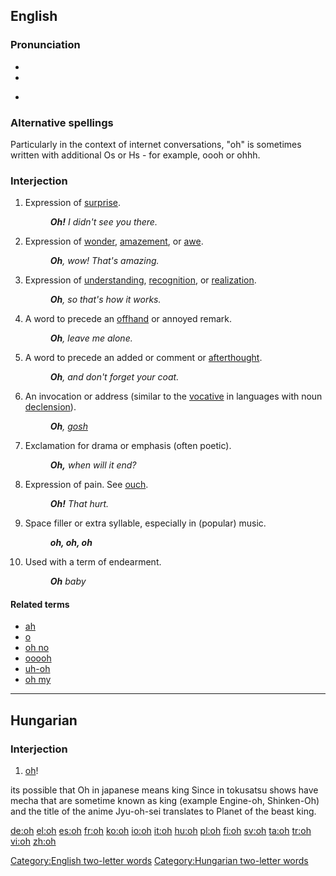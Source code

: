 {{also|OH|óh|öh}}
==English==

===Pronunciation===
*{{IPA|əʊ}}
*{{audio|en-us-oh-surprise.ogg|Audio (US) (surprise)}}
*{{audio|en-us-oh-realization.ogg|Audio (US) (realization)}}
*:{{rhymes|əʊ}}

===Alternative spellings===
Particularly in the context of internet conversations, "oh" is sometimes written with additional Os or Hs - for example, oooh or ohhh.

===Interjection===
{{en-intj}}

# Expression of [[surprise]].
#: '''''Oh!'''  I didn't see you there.''
# Expression of [[wonder]], [[amazement]], or [[awe]].
#: '''''Oh''', wow! That's amazing.''
# Expression of [[understanding]], [[recognition]], or [[realization]].
#: '''''Oh''', so that's how it works.''
# A word to precede an [[offhand]] or annoyed remark.
#: '''''Oh''', leave me alone.''
# A word to precede an added or comment or [[afterthought]].
#: '''''Oh''', and don't forget your coat.''
# An invocation or address (similar to the [[vocative]] in languages with noun [[declension]]).
#: '''''Oh''', [[gosh]]''
# Exclamation for drama or emphasis (often poetic).
#: '''''Oh,''' when will it end?''
# Expression of pain.  See [[ouch]].
#: '''''Oh!''' That hurt.''
# Space filler or extra syllable, especially in (popular) music.
#: '''''oh, oh, oh'''''
# Used with a term of endearment.
#: '''''Oh''' baby''

====Related terms====
*[[ah]]
*[[o]]
*[[oh no]]
*[[ooooh]]
*[[uh-oh]]
*[[oh my]]

[[Category:English two-letter words]]

----
==Hungarian==

===Interjection===
{{infl|hu|interjection}}

# [[oh#English|oh]]!

[[Category:Hungarian two-letter words]]

its possible that Oh in japanese means king Since in tokusatsu shows  have mecha that are sometime known as king (example Engine-oh, Shinken-Oh) and the title of the anime Jyu-oh-sei translates to Planet of the beast king.

[[de:oh]]
[[el:oh]]
[[es:oh]]
[[fr:oh]]
[[ko:oh]]
[[io:oh]]
[[it:oh]]
[[hu:oh]]
[[pl:oh]]
[[fi:oh]]
[[sv:oh]]
[[ta:oh]]
[[tr:oh]]
[[vi:oh]]
[[zh:oh]]